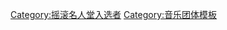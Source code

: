 {{Navbox
|name = 摇滚名人堂1990届入选者
|title = [[摇滚名人堂]][[搖滾名人堂成員列表|1990届入选者]]
|listclass = hlist
|state = {{{state|autocollapse}}}

| group1 = 表演者
| list1 =
* '''[[漢克·巴拉德]]'''
* '''[[巴比·达林]]'''
* '''[[四季合唱团]]'''（[[汤米·德维托]]、[[鮑伯·高迪歐]]、{{link-en|尼克·麥西|Nick Massi}}、[[弗蘭基·瓦利]]）
* '''{{link-en|四頂尖合唱團|Four Tops}}'''（{{link-en|雷納多·班森|Renaldo Benson|「奧比」雷納多·班森}}、{{link-en|亞布多·法柯|Abdul Fakir|「公爵」亞布多·法柯}}、{{link-en|勞倫斯·佩頓|Lawrence Payton}}、{{link-en|李維·史塔布|Levi Stubbs}}）
* '''[[奇想樂團]]'''（[[米克·艾沃瑞]]、[[戴夫·戴維斯]]、{{link-en|雷·戴維斯|Ray Davies}}、{{link-en|皮特·克伊夫|Pete Quaife}}）
* '''[[派特斯]]'''（大衛·林奇、{{link-en|赫博·瑞德|Herb Reed}}、保羅·洛比、{{link-en|佐拉·泰勒|Zola Taylor}}、{{link-en|湯尼·威廉斯|Tony Williams (singer)}}）
* '''[[賽門與葛芬柯]]'''（[[保羅·西蒙]]、[[亞特·葛芬柯]]）
* '''[[谁人乐队]]'''（[[羅傑·多特里]]、[[約翰·恩特維斯托]]、[[凱思·穆恩]]、[[皮特·湯申德]]）


| group2 = 早期影响
| list2 =
* [[路易斯·阿姆斯特朗]]
* {{link-en|馬·萊尼|Ma Rainey}}
* {{link-en|查理·克里斯提安|Charlie Christian}}

| group3 = 非表演者<br />(艾哈邁德·艾特根獎)
| list3 =
* {{link-en|格里·高芬|Gerry Goffin}}和[[卡洛爾·金]]
* {{link-en|霍兰—多泽尔—霍兰|Holland–Dozier–Holland}}

}}<noinclude>
{{collapsible option}}
[[Category:摇滚名人堂入选者]]
[[Category:音乐团体模板]]
</noinclude>